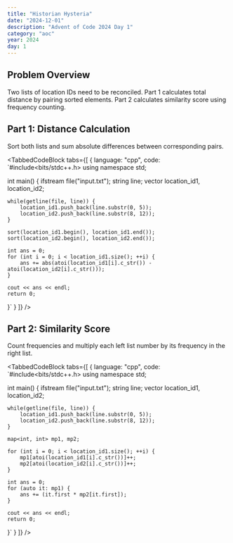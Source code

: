 ```yaml
---
title: "Historian Hysteria"
date: "2024-12-01"
description: "Advent of Code 2024 Day 1"
category: "aoc"
year: 2024
day: 1
---
```



## Problem Overview

Two lists of location IDs need to be reconciled. Part 1 calculates total distance by pairing sorted elements. Part 2 calculates similarity score using frequency counting.

## Part 1: Distance Calculation

Sort both lists and sum absolute differences between corresponding pairs.

<TabbedCodeBlock
  tabs={[
    {
      language: "cpp",
      code: `#include<bits/stdc++.h>
using namespace std;

int main() {
    ifstream file("input.txt");
    string line;
    vector<string> location_id1, location_id2;

    while(getline(file, line)) {
        location_id1.push_back(line.substr(0, 5));
        location_id2.push_back(line.substr(8, 12));
    }

    sort(location_id1.begin(), location_id1.end());
    sort(location_id2.begin(), location_id2.end());

    int ans = 0;
    for (int i = 0; i < location_id1.size(); ++i) {
        ans += abs(atoi(location_id1[i].c_str()) - atoi(location_id2[i].c_str()));
    }

    cout << ans << endl;
    return 0;
}`
    }
  ]}
/>

## Part 2: Similarity Score

Count frequencies and multiply each left list number by its frequency in the right list.

<TabbedCodeBlock
  tabs={[
    {
      language: "cpp",
      code: `#include<bits/stdc++.h>
using namespace std;

int main() {
    ifstream file("input.txt");
    string line;
    vector<string> location_id1, location_id2;

    while(getline(file, line)) {
        location_id1.push_back(line.substr(0, 5));
        location_id2.push_back(line.substr(8, 12));
    }

    map<int, int> mp1, mp2;

    for (int i = 0; i < location_id1.size(); ++i) {
        mp1[atoi(location_id1[i].c_str())]++;
        mp2[atoi(location_id2[i].c_str())]++;
    }

    int ans = 0;
    for (auto it: mp1) {
        ans += (it.first * mp2[it.first]);
    }

    cout << ans << endl;
    return 0;
}`
    }
  ]}
/>
